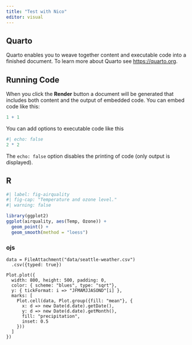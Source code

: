 ```yaml
---
title: "Test with Nico"
editor: visual
---
```


## Quarto

Quarto enables you to weave together content and executable code into a finished document. To learn more about Quarto see <https://quarto.org>.

## Running Code

When you click the **Render** button a document will be generated that includes both content and the output of embedded code. You can embed code like this:

```r
1 + 1
```

You can add options to executable code like this

```r
#| echo: false
2 * 2
```

The `echo: false` option disables the printing of code (only output is displayed).

## R

```r
#| label: fig-airquality
#| fig-cap: "Temperature and ozone level."
#| warning: false

library(ggplot2)
ggplot(airquality, aes(Temp, Ozone)) + 
  geom_point() + 
  geom_smooth(method = "loess")
```


### ojs

```ojs
data = FileAttachment("data/seattle-weather.csv")
  .csv({typed: true})
  
Plot.plot({
  width: 800, height: 500, padding: 0,
  color: { scheme: "blues", type: "sqrt"},
  y: { tickFormat: i => "JFMAMJJASOND"[i] },
  marks: [
    Plot.cell(data, Plot.group({fill: "mean"}, {
      x: d => new Date(d.date).getDate(),
      y: d => new Date(d.date).getMonth(),
      fill: "precipitation", 
      inset: 0.5
    }))
  ]
})
```
